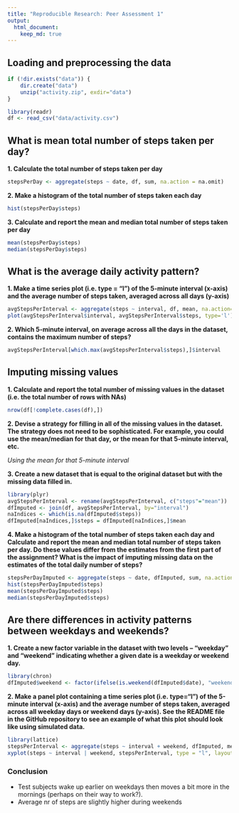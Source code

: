 ```yaml
---
title: "Reproducible Research: Peer Assessment 1"
output: 
  html_document:
    keep_md: true
---
```


## Loading and preprocessing the data

```r
if (!dir.exists("data")) {
    dir.create("data")
    unzip("activity.zip", exdir="data")
}

library(readr)
df <- read_csv("data/activity.csv")
```

## What is mean total number of steps taken per day?

**1. Calculate the total number of steps taken per day**
```r
stepsPerDay <- aggregate(steps ~ date, df, sum, na.action = na.omit)
```

**2. Make a histogram of the total number of steps taken each day**
```r
hist(stepsPerDay$steps)
```

**3. Calculate and report the mean and median total number of steps taken per day**
```r
mean(stepsPerDay$steps)
median(stepsPerDay$steps)
```

## What is the average daily activity pattern?

**1. Make a time series plot (i.e. type = "l") of the 5-minute interval (x-axis) and the average number of steps taken, averaged across all days (y-axis)**
```r
avgStepsPerInterval <- aggregate(steps ~ interval, df, mean, na.action=na.omit)
plot(avgStepsPerInterval$interval, avgStepsPerInterval$steps, type='l')
```

**2. Which 5-minute interval, on average across all the days in the dataset, contains the maximum number of steps?**
```r
avgStepsPerInterval[which.max(avgStepsPerInterval$steps),]$interval
```

## Imputing missing values
**1. Calculate and report the total number of missing values in the dataset (i.e. the total number of rows with NAs)**
```r
nrow(df[!complete.cases(df),])
```

**2. Devise a strategy for filling in all of the missing values in the dataset. The strategy does not need to be sophisticated. For example, you could use the mean/median for that day, or the mean for that 5-minute interval, etc.**  

*Using the mean for that 5-minute interval*

**3. Create a new dataset that is equal to the original dataset but with the missing data filled in.**
```r
library(plyr)
avgStepsPerInterval <- rename(avgStepsPerInterval, c("steps"="mean"))
dfImputed <- join(df, avgStepsPerInterval, by="interval")
naIndices <- which(is.na(dfImputed$steps))
dfImputed[naIndices,]$steps = dfImputed[naIndices,]$mean
```

**4. Make a histogram of the total number of steps taken each day and Calculate and report the mean and median total number of steps taken per day. Do these values differ from the estimates from the first part of the assignment? What is the impact of imputing missing data on the estimates of the total daily number of steps? **
```r
stepsPerDayImputed <- aggregate(steps ~ date, dfImputed, sum, na.action = na.omit)
hist(stepsPerDayImputed$steps)
mean(stepsPerDayImputed$steps)
median(stepsPerDayImputed$steps)
```

## Are there differences in activity patterns between weekdays and weekends?

**1. Create a new factor variable in the dataset with two levels – “weekday” and “weekend” indicating whether a given date is a weekday or weekend day.**
```r
library(chron)
dfImputed$weekend <- factor(ifelse(is.weekend(dfImputed$date), "weekend", "weekday"))
```

**2. Make a panel plot containing a time series plot (i.e. type="l") of the 5-minute interval (x-axis) and the average number of steps taken, averaged across all weekday days or weekend days (y-axis). See the README file in the GitHub repository to see an example of what this plot should look like using simulated data.**
```r
library(lattice)
stepsPerInterval <- aggregate(steps ~ interval + weekend, dfImputed, mean, na.action = na.omit)
xyplot(steps ~ interval | weekend, stepsPerInterval, type = "l", layout = c(1, 2))
```

### Conclusion
* Test subjects wake up earlier on weekdays then moves a bit more in the mornings (perhaps on their way to work?).
* Average nr of steps are slightly higher during weekends


